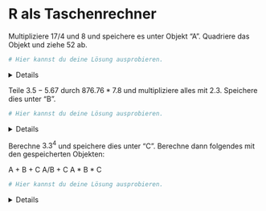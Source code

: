 
# R als Taschenrechner 


Multipliziere $17/4$ und $8$ und speichere es unter Objekt "A". Quadriere das Objekt und ziehe $52$ ab. 


```r
# Hier kannst du deine Lösung ausprobieren.


```

<!-- loesung: start-->
<details>
```r

A <- 17/4 * 8
A^2 - 52
  
```
</details>
<!-- loesung: ende-->


Teile $3.5 - 5.67$ durch $876.76 * 7.8$ und multipliziere alles mit $2.3$. Speichere dies unter "B". 

```r
# Hier kannst du deine Lösung ausprobieren.


```

<!-- loesung: start-->
<details>
```r

B <- ((3.5 - 5.67) / (76.76 * 7.8)) * 2
  
```
</details>
<!-- loesung: ende-->


Berechne $3.3 ^ 4$ und speichere dies unter "C". Berechne dann folgendes mit den gespeicherten Objekten: 

A + B + C 
A/B + C
A * B * C

```r
# Hier kannst du deine Lösung ausprobieren.


```

<!-- loesung: start-->
<details>
```r

C <- 3.3 ^ 4

A + B + C 
A/B + C
A * B * C
  
```
</details>
<!-- loesung: ende-->
